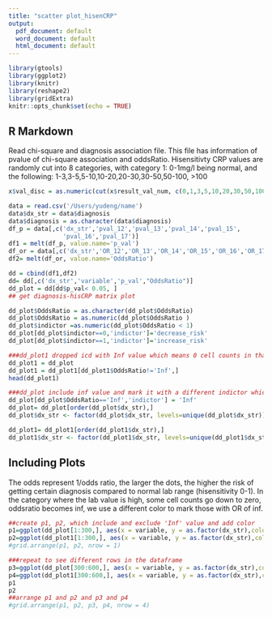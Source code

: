 ```yaml
---
title: "scatter plot_hisenCRP"
output:
  pdf_document: default
  word_document: default
  html_document: default
---
```


```r
library(gtools)
library(ggplot2)
library(knitr)
library(reshape2)
library(gridExtra)
knitr::opts_chunk$set(echo = TRUE)
```

## R Markdown

Read chi-square and diagnosis association file. This file has information of pvalue of chi-square association and oddsRatio. Hisensitivty CRP values are randomly cut into 8 categories, with category 1: 0-1mg/l being normal, and the following:  1-3,3-5,5-10,10-20,20-30,30-50,50-100, >100
```r
x$val_disc = as.numeric(cut(x$result_val_num, c(0,1,3,5,10,20,30,50,100)))
```

```r
data = read.csv('/Users/yudeng/name')
data$dx_str = data$diagnosis
data$diagnosis = as.character(data$diagnosis)
df_p = data[,c('dx_str','pval_12','pval_13','pval_14','pval_15',
               'pval_16','pval_17')]
df1 = melt(df_p, value.name='p_val')
df_or = data[,c('dx_str','OR_12','OR_13','OR_14','OR_15','OR_16','OR_17')]
df2= melt(df_or, value.name='OddsRatio')

dd = cbind(df1,df2)
dd= dd[,c('dx_str','variable','p_val',"OddsRatio")]
dd_plot = dd[dd$p_val< 0.05, ]
## get diagnosis-hisCRP matrix plot 

dd_plot$OddsRatio = as.character(dd_plot$OddsRatio)
dd_plot$OddsRatio = as.numeric(dd_plot$OddsRatio )
dd_plot$indictor =as.numeric(dd_plot$OddsRatio < 1)
dd_plot[dd_plot$indictor==0,'indictor']='decrease_risk'
dd_plot[dd_plot$indictor==1,'indictor']='increase_risk'

###dd_plot1 dropped icd with Inf value which means 0 cell counts in that category 
dd_plot1 = dd_plot
dd_plot1 = dd_plot1[dd_plot1$OddsRatio!='Inf',]
head(dd_plot1)

###dd_plot include inf value and mark it with a different indictor which will have a different color mark 
dd_plot[dd_plot$OddsRatio=='Inf','indictor'] = 'Inf'
dd_plot= dd_plot[order(dd_plot$dx_str),]
dd_plot$dx_str <- factor(dd_plot$dx_str, levels=unique(dd_plot$dx_str))

dd_plot1= dd_plot1[order(dd_plot1$dx_str),]
dd_plot1$dx_str <- factor(dd_plot1$dx_str, levels=unique(dd_plot1$dx_str))

```

## Including Plots
The odds represent 1/odds ratio, the larger the dots, the higher the risk of getting certain diagnosis compared to normal lab range (hisensitivity 0-1). In the category where the lab value is high, some cell counts go down to zero, oddsratio becomes inf, we use a different color to mark those with OR of inf. 
```r
##create p1, p2, which include and exclude 'Inf' value and add color 
p1=ggplot(dd_plot[1:300,], aes(x = variable, y = as.factor(dx_str),color=as.factor(indictor))) + geom_point(aes(size = (as.numeric(1/OddsRatio)))) + scale_size_continuous(range = c(0.5, 3))
p2=ggplot(dd_plot1[1:300,], aes(x = variable, y = as.factor(dx_str),color=as.factor(indictor))) + geom_point(aes(size = (as.numeric(1/OddsRatio)))) + scale_size_continuous(range = c(0.5, 3))
#grid.arrange(p1, p2, nrow = 1)

###repeat to see different rows in the dataframe 
p3=ggplot(dd_plot[300:600,], aes(x = variable, y = as.factor(dx_str),color=as.factor(indictor))) + geom_point(aes(size = (as.numeric(1/OddsRatio)))) + scale_size_continuous(range = c(0.5, 3))
p4=ggplot(dd_plot1[300:600,], aes(x = variable, y = as.factor(dx_str),color=as.factor(indictor))) + geom_point(aes(size = (as.numeric(1/OddsRatio)))) + scale_size_continuous(range = c(0.5, 3))
p1
p2
##arrange p1 and p2 and p3 and p4 
#grid.arrange(p1, p2, p3, p4, nrow = 4)
```


